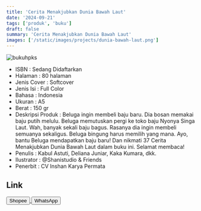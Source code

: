 ```yaml
---
title: 'Cerita Menakjubkan Dunia Bawah Laut'
date: '2024-09-21'
tags: ['produk', 'buku']
draft: false
summary: 'Cerita Menakjubkan Dunia Bawah Laut'
images: ['/static/images/projects/dunia-bawah-laut.png']
---
```


![bukuhpks](/static/images/projects/dunia-bawah-laut.png)

- ISBN : Sedang Didaftarkan
- Halaman : 80 halaman
- Jenis Cover : Softcover
- Jenis Isi : Full Color
- Bahasa : Indonesia
- Ukuran : A5
- Berat : 150 gr
- Deskripsi Produk : Beluga ingin membeli baju baru. Dia bosan memakai baju putih melulu. Beluga memutuskan pergi ke toko baju Nyonya Singa Laut. Wah, banyak sekali baju bagus. Rasanya dia ingin membeli semuanya sekaligus. Beluga bingung harus memilih yang mana. Ayo, bantu Beluga mendapatkan baju baru! Dan nikmati 37 Cerita Menakjubkan Dunia Bawah Laut dalam buku ini. Selamat membaca!
- Penulis : Kabul Astuti, Deliana Juniar, Kaka Kumara, dkk.
- Ilustrator : @Shanistudio & Friends
- Penerbit : CV Inshan Karya Permata

## Link

<div>
<a
  href="https://s.shopee.co.id/7KeNG3TTZV"
  target="_blank"
>
  <button className="btn-shopee">Shopee</button>
</a>

  <a href="https://wa.me/6281567891021" target="_blank">
    <button className="btn-wa">WhatsApp</button>
  </a>
</div>
